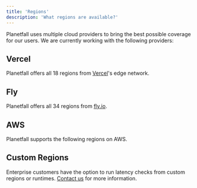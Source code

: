 ```yaml
---
title: 'Regions'
description: 'What regions are available?'
---
```


Planetfall uses multiple cloud providers to bring the best possible coverage for
our users. We are currently working with the following providers:

## Vercel

Planetfall offers all 18 regions from [Vercel](https://vercel.com)'s edge network.

<ResponseField name="arn1" type="Stockholm, Sweden"> 
</ResponseField>
<ResponseField name="bom1" type="Mumbai, India"> 
</ResponseField>
<ResponseField name="cdg1" type="Paris, France">
</ResponseField>
<ResponseField name="cle1" type="Cleveland, USA">
</ResponseField>
<ResponseField name="cpt1" type="Cape Town, South Africa">
</ResponseField>
<ResponseField name="dub1" type="Dublin, Ireland">
</ResponseField>
<ResponseField name="fra1" type="Frankfurt, Germany">
</ResponseField>
<ResponseField name="gru1" type="São Paulo, Brazil">
</ResponseField>
<ResponseField name="hkg1" type="Hong Kong">
</ResponseField>
<ResponseField name="hnd1" type="Tokyo, Japan">
</ResponseField>
<ResponseField name="iad1" type="Washington, D.C., USA">
</ResponseField>
<ResponseField name="icn1" type="Seoul, South Korea">
</ResponseField>
<ResponseField name="kix1" type="Osaka, Japan">
</ResponseField>
<ResponseField name="lhr1" type="London, United Kingdom">
</ResponseField>
<ResponseField name="pdx1" type="Portland, USA">
</ResponseField>
<ResponseField name="sfo1" type="San Francisco, USA">
</ResponseField>
<ResponseField name="sin1" type="Singapore">
</ResponseField>
<ResponseField name="syd1" type="Sydney, Australia">
</ResponseField>

## Fly

Planetfall offers all 34 regions from [fly.io](https://fly.io).

<ResponseField name="ams"	type="Amsterdam, Netherlands">

</ResponseField>
<ResponseField name="arn"	type="Stockholm, Sweden">

</ResponseField>
<ResponseField name="atl"	type="Atlanta, Georgia (US)">

</ResponseField>
<ResponseField name="bog"	type="Bogotá, Colombia">

</ResponseField>
<ResponseField name="bos"	type="Boston, Massachusetts (US)">

</ResponseField>
<ResponseField name="cdg"	type="Paris, France">

</ResponseField>
<ResponseField name="den"	type="Denver, Colorado (US)">

</ResponseField>
<ResponseField name="dfw"	type="Dallas, Texas (US)">

</ResponseField>
<ResponseField name="ewr"	type="Secaucus, NJ (US)">

</ResponseField>
<ResponseField name="eze"	type="Ezeiza, Argentina">

</ResponseField>
<ResponseField name="fra"	type="Frankfurt, Germany">

</ResponseField>
<ResponseField name="gdl"	type="Guadalajara, Mexico">

</ResponseField>
<ResponseField name="gig"	type="Rio de Janeiro, Brazil">

</ResponseField>
<ResponseField name="gru"	type="Sao Paulo, Brazil">

</ResponseField>
<ResponseField name="hkg"	type="Hong Kong, Hong Kong">

</ResponseField>
<ResponseField name="iad"	type="Ashburn, Virginia (US)">

</ResponseField>
<ResponseField name="jnb"	type="Johannesburg, South Africa">

</ResponseField>
<ResponseField name="lax"	type="Los Angeles, California (US)">

</ResponseField>
<ResponseField name="lhr"	type="London, United Kingdom">

</ResponseField>
<ResponseField name="maa"	type="Chennai (Madras), India">

</ResponseField>
<ResponseField name="mad"	type="Madrid, Spain">

</ResponseField>
<ResponseField name="mia"	type="Miami, Florida (US)">

</ResponseField>
<ResponseField name="nrt"	type="Tokyo, Japan">

</ResponseField>
<ResponseField name="ord"	type="Chicago, Illinois (US)">

</ResponseField>
<ResponseField name="otp"	type="Bucharest, Romania">

</ResponseField>
<ResponseField name="qro"	type="Querétaro, Mexico">

</ResponseField>
<ResponseField name="scl"	type="Santiago, Chile">

</ResponseField>
<ResponseField name="sea"	type="Seattle, Washington (US)">

</ResponseField>
<ResponseField name="sin"	type="Singapore, Singapore">

</ResponseField>
<ResponseField name="sjc"	type="San Jose, California (US)">

</ResponseField>
<ResponseField name="syd"	type="Sydney, Australia">

</ResponseField>
<ResponseField name="waw"	type="Warsaw, Poland">

</ResponseField>
<ResponseField name="yul"	type="Montreal, Canada">

</ResponseField>
<ResponseField name="yyz"	type="Toronto, Canada">

</ResponseField>



## AWS

Planetfall supports the following regions on AWS.

<ResponseField name="af-south-1" type="Cape Town, South Africa">
</ResponseField>
<ResponseField name="ap-east-1" type="Hong Kong">
</ResponseField>
<ResponseField name="ap-northeast-1" type="Tokyo, Japan">
</ResponseField>
<ResponseField name="ap-northeast-2" type="Seoul, South Korea">
</ResponseField>
<ResponseField name="ap-northeast-3" type="Osaka, Japan">
</ResponseField>
<ResponseField name="ap-south-1" type="Mumbai, India">
</ResponseField>
<ResponseField name="ap-southeast-1" type="Singapore">
</ResponseField>
<ResponseField name="ap-southeast-2" type="Sydney, Australia">
</ResponseField>
<ResponseField name="ap-southeast-3" type="Jakarta, Indonesia">
</ResponseField>
<ResponseField name="ca-central-1" type="Montreal, Canada">
</ResponseField>
<ResponseField name="eu-central-1" type="Frankfurt, Germany">
</ResponseField>
<ResponseField name="eu-north-1" type="Stockholm, Sweden">
</ResponseField>
<ResponseField name="eu-south-1" type="Milan, Italy">
</ResponseField>
<ResponseField name="eu-west-1" type="Dublin, Ireland">
</ResponseField>
<ResponseField name="eu-west-2" type="London, UK">
</ResponseField>
<ResponseField name="eu-west-3" type="Paris, France">
</ResponseField>
<ResponseField name="me-south-1" type="Bahrain">
</ResponseField>
<ResponseField name="sa-east-1" type="São Paulo, Brazil">
</ResponseField>
<ResponseField name="us-east-1" type="N. Virginia, US">
</ResponseField>
<ResponseField name="us-east-2" type="Ohio, US, ">
</ResponseField>
<ResponseField name="us-west-1" type="N. California, US">
</ResponseField>
<ResponseField name="us-west-2" type="Oregon, US">
</ResponseField>


## Custom Regions

Enterprise customers have the option to run latency checks from custom regions or runtimes. [Contact us](mailto:support@planetfall.io) for more information.

